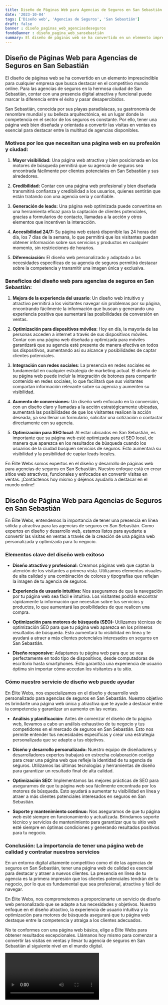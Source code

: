 ```yaml
---
title: Diseño de Páginas Web para Agencias de Seguros en San Sebastián
date: '2023-10-04'
tags: ['Diseño web', 'Agencias de Seguros', 'San Sebastián']
draft: false
banner : diseño_paginas_web_agenciasdeseguros
fondoBanner : diseño_pagina_web_sansebastián
summary: El diseño de páginas web se ha convertido en un elemento imprescindible para cualquier empresa que busca destacar en el competitivo mundo online. Para las agencias de seguros en la hermosa ciudad de San Sebastián, contar con una presencia digital atractiva y funcional puede marcar la diferencia entre el éxito y pasar desapercibidos.
---
```


## Diseño de Páginas Web para Agencias de Seguros en San Sebastián

El diseño de páginas web se ha convertido en un elemento imprescindible para cualquier empresa que busca destacar en el competitivo mundo online. Para las agencias de seguros en la hermosa ciudad de San Sebastián, contar con una presencia digital atractiva y funcional puede marcar la diferencia entre el éxito y pasar desapercibidos.

San Sebastián, conocida por sus playas paradisíacas, su gastronomía de renombre mundial y su belleza arquitectónica, es un lugar donde la competencia en el sector de los seguros es constante. Por ello, tener una página web bien diseñada y orientada a convertir las visitas en ventas es esencial para destacar entre la multitud de agencias disponibles.

### Motivos por los que necesitan una página web en su profesión y ciudad:

1. **Mayor visibilidad:** Una página web atractiva y bien posicionada en los motores de búsqueda permitirá que su agencia de seguros sea encontrada fácilmente por clientes potenciales en San Sebastián y sus alrededores.

2. **Credibilidad:** Contar con una página web profesional y bien diseñada transmitirá confianza y credibilidad a los usuarios, quienes sentirán que están tratando con una agencia seria y confiable.

3. **Generación de leads:** Una página web optimizada puede convertirse en una herramienta eficaz para la captación de clientes potenciales, gracias a formularios de contacto, llamadas a la acción y otros elementos que incentiven la interacción.

4. **Accesibilidad 24/7:** Su página web estará disponible las 24 horas del día, los 7 días de la semana, lo que permitirá que los visitantes puedan obtener información sobre sus servicios y productos en cualquier momento, sin restricciones de horarios.

5. **Diferenciación:** El diseño web personalizado y adaptado a las necesidades específicas de su agencia de seguros permitirá destacar sobre la competencia y transmitir una imagen única y exclusiva.

### Beneficios del diseño web para agencias de seguros en San Sebastián:

1. **Mejora de la experiencia del usuario**: Un diseño web intuitivo y atractivo permitirá a los visitantes navegar sin problemas por su página, encontrando fácilmente la información que buscan y generando una experiencia positiva que aumentará las posibilidades de conversión en ventas.

2. **Optimización para dispositivos móviles**: Hoy en día, la mayoría de las personas acceden a internet a través de sus dispositivos móviles. Contar con una página web diseñada y optimizada para móviles garantizará que su agencia esté presente de manera efectiva en todos los dispositivos, aumentando así su alcance y posibilidades de captar clientes potenciales.

3. **Integración con redes sociales**: La presencia en redes sociales es fundamental en cualquier estrategia de marketing actual. El diseño de su página web puede incluir la integración de botones para compartir contenido en redes sociales, lo que facilitará que sus visitantes compartan información relevante sobre su agencia y aumenten su visibilidad.

4. **Aumento de conversiones**: Un diseño web enfocado en la conversión, con un diseño claro y llamadas a la acción estratégicamente ubicadas, aumentará las posibilidades de que los visitantes realicen la acción deseada, ya sea llenar un formulario, solicitar una cotización o contactar directamente con su agencia.

5. **Optimización para SEO local**: Al estar ubicados en San Sebastián, es importante que su página web esté optimizada para el SEO local, de manera que aparezca en los resultados de búsqueda cuando los usuarios de la ciudad busquen servicios de seguros. Esto aumentará su visibilidad y la posibilidad de captar leads locales.

En Élite Webs somos expertos en el diseño y desarrollo de páginas web para agencias de seguros en San Sebastián. Nuestro enfoque está en crear sitios web atractivos, funcionales y enfocados en convertir visitas en ventas. ¡Contáctenos hoy mismo y déjenos ayudarlo a destacar en el mundo online!

<GifSeo />

<Cta />

## Diseño de Página Web para Agencias de Seguros en San Sebastián

En Élite Webs, entendemos la importancia de tener una presencia en línea sólida y atractiva para las agencias de seguros en San Sebastián. Como expertos en diseño y desarrollo web, estamos listos para ayudarte a convertir las visitas en ventas a través de la creación de una página web personalizada y optimizada para tu negocio.

### Elementos clave del diseño web exitoso

- **Diseño atractivo y profesional:** Creamos páginas web que captan la atención de los visitantes a primera vista. Utilizamos elementos visuales de alta calidad y una combinación de colores y tipografías que reflejan la imagen de tu agencia de seguros.

- **Experiencia de usuario intuitiva:** Nos aseguramos de que la navegación por tu página web sea fácil e intuitiva. Los visitantes podrán encontrar rápidamente la información que necesitan sobre tus servicios y productos, lo que aumentará las posibilidades de que realicen una compra.

- **Optimización para motores de búsqueda (SEO):** Utilizamos técnicas de optimización SEO para que tu página web aparezca en los primeros resultados de búsqueda. Esto aumentará tu visibilidad en línea y te ayudará a atraer a más clientes potenciales interesados en seguros en San Sebastián.

- **Diseño responsive:** Adaptamos tu página web para que se vea perfectamente en todo tipo de dispositivos, desde computadoras de escritorio hasta smartphones. Esto garantiza una experiencia de usuario óptima sin importar cómo accedan los visitantes a tu sitio.

### Cómo nuestro servicio de diseño web puede ayudar

En Élite Webs, nos especializamos en el diseño y desarrollo web personalizado para agencias de seguros en San Sebastián. Nuestro objetivo es brindarte una página web única y atractiva que te ayude a destacar entre la competencia y garantizar un aumento en las ventas.

- **Análisis y planificación:** Antes de comenzar el diseño de tu página web, llevamos a cabo un análisis exhaustivo de tu negocio y tus competidores en el mercado de seguros en San Sebastián. Esto nos permite entender tus necesidades específicas y crear una estrategia personalizada que se adapte a tus objetivos.

- **Diseño y desarrollo personalizado:** Nuestro equipo de diseñadores y desarrolladores expertos trabajará en estrecha colaboración contigo para crear una página web que refleje la identidad de tu agencia de seguros. Utilizamos las últimas tecnologías y herramientas de diseño para garantizar un resultado final de alta calidad.

- **Optimización SEO:** Implementamos las mejores prácticas de SEO para asegurarnos de que tu página web sea fácilmente encontrada por los motores de búsqueda. Esto ayudará a aumentar tu visibilidad en línea y atraer a más clientes potenciales interesados en seguros en San Sebastián.

- **Soporte y mantenimiento continuo:** Nos aseguramos de que tu página web esté siempre en funcionamiento y actualizada. Brindamos soporte técnico y servicios de mantenimiento para garantizar que tu sitio web esté siempre en óptimas condiciones y generando resultados positivos para tu negocio.

### Conclusión: La importancia de tener una página web de calidad y contratar nuestros servicios

En un entorno digital altamente competitivo como el de las agencias de seguros en San Sebastián, tener una página web de calidad es esencial para destacar y atraer a nuevos clientes. La presencia en línea de tu agencia es la primera impresión que los clientes potenciales tendrán de tu negocio, por lo que es fundamental que sea profesional, atractiva y fácil de navegar.

En Élite Webs, nos comprometemos a proporcionarte un servicio de diseño web personalizado que se adapte a tus necesidades y objetivos. Nuestro enfoque en el diseño atractivo, la experiencia de usuario intuitiva y la optimización para motores de búsqueda asegurará que tu página web destaque entre la competencia y atraiga a los clientes adecuados.

No te conformes con una página web básica, elige a Élite Webs para obtener resultados excepcionales. Llámanos hoy mismo para comenzar a convertir las visitas en ventas y llevar tu agencia de seguros en San Sebastián al siguiente nivel en el mundo digital.

<Video />

<CtaBot job='Agencias de Seguros' city='San Sebastián'/>

<Gmaps query='San Sebastián+españa+maps' />